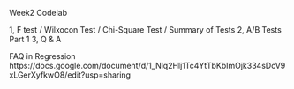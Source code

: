 Week2 Codelab

1, F test / Wilxocon Test / Chi-Square Test / Summary of Tests
2, A/B Tests Part 1
3, Q & A

FAQ in Regression
https://docs.google.com/document/d/1_Nlq2Hlj1Tc4YtTbKbImOjk334sDcV9xLGerXyfkwO8/edit?usp=sharing

